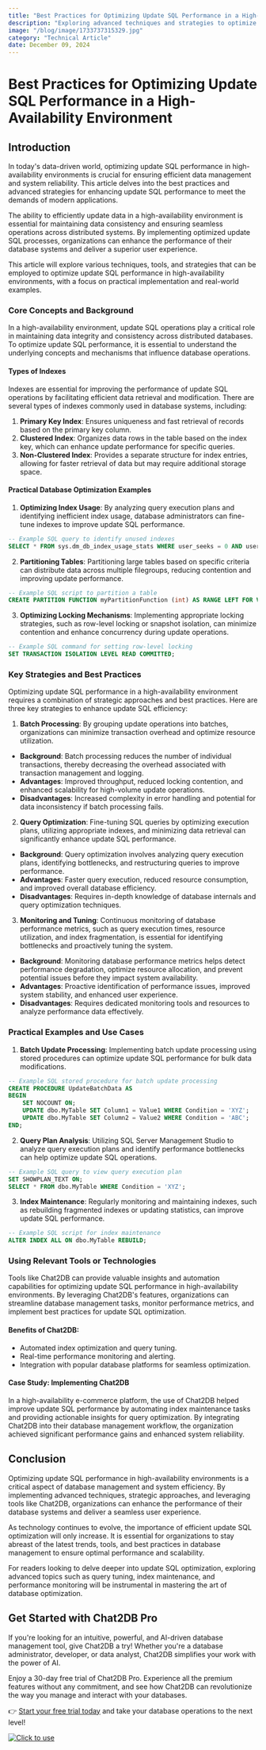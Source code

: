 ```yaml
---
title: "Best Practices for Optimizing Update SQL Performance in a High-Availability Environment"
description: "Exploring advanced techniques and strategies to optimize update SQL performance in high-availability environments."
image: "/blog/image/1733737315329.jpg"
category: "Technical Article"
date: December 09, 2024
---
```


# Best Practices for Optimizing Update SQL Performance in a High-Availability Environment


<Authors date="December 09, 2024">
  <Author name="Jing" link="https://chat2db.ai" />
</Authors>

## Introduction

In today's data-driven world, optimizing update SQL performance in high-availability environments is crucial for ensuring efficient data management and system reliability. This article delves into the best practices and advanced strategies for enhancing update SQL performance to meet the demands of modern applications.

The ability to efficiently update data in a high-availability environment is essential for maintaining data consistency and ensuring seamless operations across distributed systems. By implementing optimized update SQL processes, organizations can enhance the performance of their database systems and deliver a superior user experience.

This article will explore various techniques, tools, and strategies that can be employed to optimize update SQL performance in high-availability environments, with a focus on practical implementation and real-world examples.

### Core Concepts and Background

In a high-availability environment, update SQL operations play a critical role in maintaining data integrity and consistency across distributed databases. To optimize update SQL performance, it is essential to understand the underlying concepts and mechanisms that influence database operations.

#### Types of Indexes

Indexes are essential for improving the performance of update SQL operations by facilitating efficient data retrieval and modification. There are several types of indexes commonly used in database systems, including:

1. **Primary Key Index**: Ensures uniqueness and fast retrieval of records based on the primary key column.
2. **Clustered Index**: Organizes data rows in the table based on the index key, which can enhance update performance for specific queries.
3. **Non-Clustered Index**: Provides a separate structure for index entries, allowing for faster retrieval of data but may require additional storage space.

#### Practical Database Optimization Examples

1. **Optimizing Index Usage**: By analyzing query execution plans and identifying inefficient index usage, database administrators can fine-tune indexes to improve update SQL performance.

```sql
-- Example SQL query to identify unused indexes
SELECT * FROM sys.dm_db_index_usage_stats WHERE user_seeks = 0 AND user_scans = 0 AND user_lookups = 0;
```

2. **Partitioning Tables**: Partitioning large tables based on specific criteria can distribute data across multiple filegroups, reducing contention and improving update performance.

```sql
-- Example SQL script to partition a table
CREATE PARTITION FUNCTION myPartitionFunction (int) AS RANGE LEFT FOR VALUES (100, 200, 300);
```

3. **Optimizing Locking Mechanisms**: Implementing appropriate locking strategies, such as row-level locking or snapshot isolation, can minimize contention and enhance concurrency during update operations.

```sql
-- Example SQL command for setting row-level locking
SET TRANSACTION ISOLATION LEVEL READ COMMITTED;
```

### Key Strategies and Best Practices

Optimizing update SQL performance in a high-availability environment requires a combination of strategic approaches and best practices. Here are three key strategies to enhance update SQL efficiency:

1. **Batch Processing**: By grouping update operations into batches, organizations can minimize transaction overhead and optimize resource utilization.

- **Background**: Batch processing reduces the number of individual transactions, thereby decreasing the overhead associated with transaction management and logging.
- **Advantages**: Improved throughput, reduced locking contention, and enhanced scalability for high-volume update operations.
- **Disadvantages**: Increased complexity in error handling and potential for data inconsistency if batch processing fails.

2. **Query Optimization**: Fine-tuning SQL queries by optimizing execution plans, utilizing appropriate indexes, and minimizing data retrieval can significantly enhance update SQL performance.

- **Background**: Query optimization involves analyzing query execution plans, identifying bottlenecks, and restructuring queries to improve performance.
- **Advantages**: Faster query execution, reduced resource consumption, and improved overall database efficiency.
- **Disadvantages**: Requires in-depth knowledge of database internals and query optimization techniques.

3. **Monitoring and Tuning**: Continuous monitoring of database performance metrics, such as query execution times, resource utilization, and index fragmentation, is essential for identifying bottlenecks and proactively tuning the system.

- **Background**: Monitoring database performance metrics helps detect performance degradation, optimize resource allocation, and prevent potential issues before they impact system availability.
- **Advantages**: Proactive identification of performance issues, improved system stability, and enhanced user experience.
- **Disadvantages**: Requires dedicated monitoring tools and resources to analyze performance data effectively.

### Practical Examples and Use Cases

1. **Batch Update Processing**: Implementing batch update processing using stored procedures can optimize update SQL performance for bulk data modifications.

```sql
-- Example SQL stored procedure for batch update processing
CREATE PROCEDURE UpdateBatchData AS
BEGIN
    SET NOCOUNT ON;
    UPDATE dbo.MyTable SET Column1 = Value1 WHERE Condition = 'XYZ';
    UPDATE dbo.MyTable SET Column2 = Value2 WHERE Condition = 'ABC';
END;
```

2. **Query Plan Analysis**: Utilizing SQL Server Management Studio to analyze query execution plans and identify performance bottlenecks can help optimize update SQL operations.

```sql
-- Example SQL query to view query execution plan
SET SHOWPLAN_TEXT ON;
SELECT * FROM dbo.MyTable WHERE Condition = 'XYZ';
```

3. **Index Maintenance**: Regularly monitoring and maintaining indexes, such as rebuilding fragmented indexes or updating statistics, can improve update SQL performance.

```sql
-- Example SQL script for index maintenance
ALTER INDEX ALL ON dbo.MyTable REBUILD;
```

### Using Relevant Tools or Technologies

Tools like Chat2DB can provide valuable insights and automation capabilities for optimizing update SQL performance in high-availability environments. By leveraging Chat2DB's features, organizations can streamline database management tasks, monitor performance metrics, and implement best practices for update SQL optimization.

#### Benefits of Chat2DB:
- Automated index optimization and query tuning.
- Real-time performance monitoring and alerting.
- Integration with popular database platforms for seamless optimization.

#### Case Study: Implementing Chat2DB

In a high-availability e-commerce platform, the use of Chat2DB helped improve update SQL performance by automating index maintenance tasks and providing actionable insights for query optimization. By integrating Chat2DB into their database management workflow, the organization achieved significant performance gains and enhanced system reliability.

## Conclusion

Optimizing update SQL performance in high-availability environments is a critical aspect of database management and system efficiency. By implementing advanced techniques, strategic approaches, and leveraging tools like Chat2DB, organizations can enhance the performance of their database systems and deliver a seamless user experience.

As technology continues to evolve, the importance of efficient update SQL optimization will only increase. It is essential for organizations to stay abreast of the latest trends, tools, and best practices in database management to ensure optimal performance and scalability.

For readers looking to delve deeper into update SQL optimization, exploring advanced topics such as query tuning, index maintenance, and performance monitoring will be instrumental in mastering the art of database optimization.

## Get Started with Chat2DB Pro

If you're looking for an intuitive, powerful, and AI-driven database management tool, give Chat2DB a try! Whether you're a database administrator, developer, or data analyst, Chat2DB simplifies your work with the power of AI.

Enjoy a 30-day free trial of Chat2DB Pro. Experience all the premium features without any commitment, and see how Chat2DB can revolutionize the way you manage and interact with your databases.

👉 [Start your free trial today](https://chat2db.ai/pricing) and take your database operations to the next level!


[![Click to use](/image/blog/bg/chat2db.jpg)](https://chat2db.ai/)
